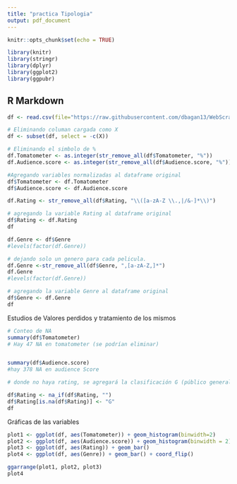 ---
title: "practica Tipologia"
output: pdf_document
---

```{r setup, include=FALSE}
knitr::opts_chunk$set(echo = TRUE)
```

```{r librerias a usar}
library(knitr)
library(stringr)
library(dplyr)
library(ggplot2)
library(ggpubr)

```

## R Markdown

```{r carga de fichero con datos}

df <- read.csv(file="https://raw.githubusercontent.com/dbagan13/WebScrapping/main/csv/recogiendo_tomates.csv",header=TRUE,sep=",")

# Eliminando columan cargada como X
df <- subset(df, select = -c(X))
```

```{r eliminación de % de Tomatometer y Audience Score}
# Eliminando el simbolo de %
df.Tomatometer <- as.integer(str_remove_all(df$Tomatometer, "%"))
df.Audience.score <- as.integer(str_remove_all(df$Audience.score, "%"))

#Agregando variables normalizadas al dataframe original
df$Tomatometer <- df.Tomatometer 
df$Audience.score <- df.Audience.score
```


```{r tratamieto de la variable rating}

df.Rating <- str_remove_all(df$Rating, "\\([a-zA-Z \\.,|/&-]*\\)") 

# agregando la variable Rating al dataframe original
df$Rating <- df.Rating
df

```

```{r Tratamiento de la variable Genre}
df.Genre <- df$Genre
#levels(factor(df.Genre))

# dejando solo un genero para cada pelicula.
df.Genre <-str_remove_all(df$Genre, ",[a-zA-Z,]*")
df.Genre
#levels(factor(df.Genre))

# agregando la variable Genre al dataframe original
df$Genre <- df.Genre
df
```

Estudios de Valores perdidos y tratamiento de los mismos

```{r Variable Tomatometer}

# Conteo de NA
summary(df$Tomatometer)
# Hay 47 NA en tomatometer (se podrían eliminar)



```

```{r variable Auience Score}

summary(df$Audience.score)
#hay 378 NA en audience Score
```

```{r variable Rating}
# donde no haya rating, se agregará la clasificación G (público general)

df$Rating <- na_if(df$Rating, "")
df$Rating[is.na(df$Rating)] <- "G"
df
```

Gráficas de las variables

```{r graficas de variables}

plot1 <- ggplot(df, aes(Tomatometer)) + geom_histogram(binwidth=2)
plot2 <- ggplot(df, aes(Audience.score)) + geom_histogram(binwidth = 2)
plot3 <- ggplot(df, aes(Rating)) + geom_bar()
plot4 <- ggplot(df, aes(Genre)) + geom_bar() + coord_flip()

ggarrange(plot1, plot2, plot3)
plot4
```



















